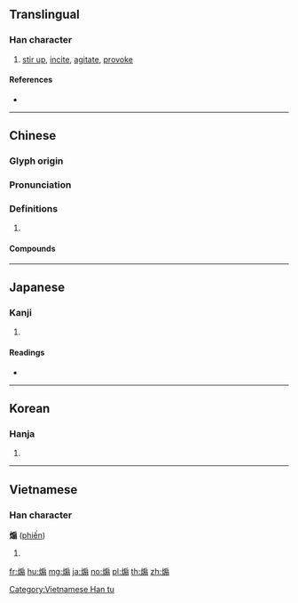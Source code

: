 {{character info/new}}
{{also|搧}}
==Translingual==

===Han character===
{{Han char|rn=86|rad=火|as=10|sn=14|four=93827|canj=FHSM,FISM|ids=⿰火扇}}

# [[stir up]], [[incite]], [[agitate]], [[provoke]]

====References====
* {{Han ref|kx=0678.250|dkj=19272|dj=1090.150|hdz=32225.060|uh=717D|ud=29053|bh=BAB4|bd=47796}}

----

==Chinese==
{{zh-forms}}

===Glyph origin===
{{Han etym}}

===Pronunciation===
{{zh-pron
|m=shān
|c=sin3
|mn=siàn
|mc=y
|oc=y
|cat=
}}

===Definitions===
{{zh-hanzi}}

# {{rfdef|zh}}

====Compounds====
{{zh-der|煽動|煽情|煽惑|煽風點火|風火相煽}}

----

==Japanese==

===Kanji===
{{ja-kanji|grade=uc|rs=火10}}

# {{defn|lang=ja|sort=火10}}

====Readings====
* {{ja-readings|on=[[せん]] (sen)|kun=[[あおる]] (aoru), [[おだてる]] (odateru), [[おこる]] (okoru)}}

----

==Korean==

===Hanja===
{{ko-hanja|hangeul=선|eumhun=|rv=seon|mr=sŏn|y=sen}}

# {{defn|lang=ko|sort=火10}}

----

==Vietnamese==

===Han character===
'''煽''' ([[phiến]])

# {{defn|vi}}

[[Category:Vietnamese Han tu]]

[[fr:煽]]
[[hu:煽]]
[[mg:煽]]
[[ja:煽]]
[[no:煽]]
[[pl:煽]]
[[th:煽]]
[[zh:煽]]